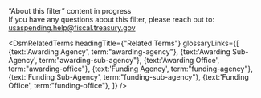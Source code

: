
<div className="collapsible-sidebar--dsm-wrapper--text-header">“About this filter” content in progress</div>
<div className="collapsible-sidebar--dsm-wrapper--text-section"> 
    If you have any questions about this filter, please reach out to:
    <a href="mailto:usaspending.help@fiscal.treasury.gov?subject=About%20this%20Filter">
        usaspending.help@fiscal.treasury.gov
    </a>
</div>

<DsmRelatedTerms headingTitle={"Related Terms"} glossaryLinks={[
                                                    {text:'Awarding Agency', term:"awarding-agency"},
                                                    {text:'Awarding Sub-Agency', term:"awarding-sub-agency"},
                                                    {text:'Awarding Office', term:"awarding-office"},
                                                    {text:'Funding Agency', term:"funding-agency"},
                                                    {text:'Funding Sub-Agency', term:"funding-sub-agency"},
                                                    {text:'Funding Office', term:"funding-office"},
                                                    ]} />